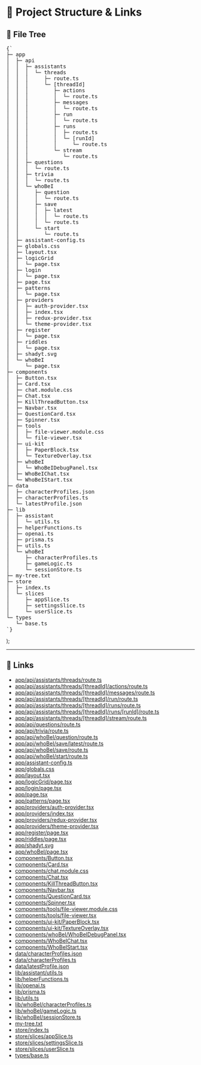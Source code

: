 # 📁 Project Structure & Links

## 🧱 File Tree

  <pre>{`
├─ app
│  ├─ api
│  │  ├─ assistants
│  │  │  └─ threads
│  │  │     ├─ route.ts
│  │  │     └─ [threadId]
│  │  │        ├─ actions
│  │  │        │  └─ route.ts
│  │  │        ├─ messages
│  │  │        │  └─ route.ts
│  │  │        ├─ run
│  │  │        │  └─ route.ts
│  │  │        ├─ runs
│  │  │        │  ├─ route.ts
│  │  │        │  └─ [runId]
│  │  │        │     └─ route.ts
│  │  │        └─ stream
│  │  │           └─ route.ts
│  │  ├─ questions
│  │  │  └─ route.ts
│  │  ├─ trivia
│  │  │  └─ route.ts
│  │  └─ whoBeI
│  │     ├─ question
│  │     │  └─ route.ts
│  │     ├─ save
│  │     │  ├─ latest
│  │     │  │  └─ route.ts
│  │     │  └─ route.ts
│  │     └─ start
│  │        └─ route.ts
│  ├─ assistant-config.ts
│  ├─ globals.css
│  ├─ layout.tsx
│  ├─ logicGrid
│  │  └─ page.tsx
│  ├─ login
│  │  └─ page.tsx
│  ├─ page.tsx
│  ├─ patterns
│  │  └─ page.tsx
│  ├─ providers
│  │  ├─ auth-provider.tsx
│  │  ├─ index.tsx
│  │  ├─ redux-provider.tsx
│  │  └─ theme-provider.tsx
│  ├─ register
│  │  └─ page.tsx
│  ├─ riddles
│  │  └─ page.tsx
│  ├─ shadyt.svg
│  └─ whoBeI
│     └─ page.tsx
├─ components
│  ├─ Button.tsx
│  ├─ Card.tsx
│  ├─ chat.module.css
│  ├─ Chat.tsx
│  ├─ KillThreadButton.tsx
│  ├─ Navbar.tsx
│  ├─ QuestionCard.tsx
│  ├─ Spinner.tsx
│  ├─ tools
│  │  ├─ file-viewer.module.css
│  │  └─ file-viewer.tsx
│  ├─ ui-kit
│  │  ├─ PaperBlock.tsx
│  │  └─ TextureOverlay.tsx
│  ├─ whoBeI
│  │  └─ WhoBeIDebugPanel.tsx
│  ├─ WhoBeIChat.tsx
│  └─ WhoBeIStart.tsx
├─ data
│  ├─ characterProfiles.json
│  ├─ characterProfiles.ts
│  └─ latestProfile.json
├─ lib
│  ├─ assistant
│  │  └─ utils.ts
│  ├─ helperFunctions.ts
│  ├─ openai.ts
│  ├─ prisma.ts
│  ├─ utils.ts
│  └─ whoBeI
│     ├─ characterProfiles.ts
│     ├─ gameLogic.ts
│     └─ sessionStore.ts
├─ my-tree.txt
├─ store
│  ├─ index.ts
│  └─ slices
│     ├─ appSlice.ts
│     ├─ settingsSlice.ts
│     └─ userSlice.ts
└─ types
   └─ base.ts
`}</pre>
);

<Tree />

---

## 🔗 Links

- [app/api/assistants/threads/route.ts](https://github.com/Cstannahill/ai-trivia-app/tree/main/app/api/assistants/threads/route.ts)
- [app/api/assistants/threads/[threadId]/actions/route.ts](https://github.com/Cstannahill/ai-trivia-app/tree/main/app/api/assistants/threads/%5BthreadId%5D/actions/route.ts)
- [app/api/assistants/threads/[threadId]/messages/route.ts](https://github.com/Cstannahill/ai-trivia-app/tree/main/app/api/assistants/threads/%5BthreadId%5D/messages/route.ts)
- [app/api/assistants/threads/[threadId]/run/route.ts](https://github.com/Cstannahill/ai-trivia-app/tree/main/app/api/assistants/threads/%5BthreadId%5D/run/route.ts)
- [app/api/assistants/threads/[threadId]/runs/route.ts](https://github.com/Cstannahill/ai-trivia-app/tree/main/app/api/assistants/threads/%5BthreadId%5D/runs/route.ts)
- [app/api/assistants/threads/[threadId]/runs/[runId]/route.ts](https://github.com/Cstannahill/ai-trivia-app/tree/main/app/api/assistants/threads/%5BthreadId%5D/runs/%5BrunId%5D/route.ts)
- [app/api/assistants/threads/[threadId]/stream/route.ts](https://github.com/Cstannahill/ai-trivia-app/tree/main/app/api/assistants/threads/%5BthreadId%5D/stream/route.ts)
- [app/api/questions/route.ts](https://github.com/Cstannahill/ai-trivia-app/tree/main/app/api/questions/route.ts)
- [app/api/trivia/route.ts](https://github.com/Cstannahill/ai-trivia-app/tree/main/app/api/trivia/route.ts)
- [app/api/whoBeI/question/route.ts](https://github.com/Cstannahill/ai-trivia-app/tree/main/app/api/whoBeI/question/route.ts)
- [app/api/whoBeI/save/latest/route.ts](https://github.com/Cstannahill/ai-trivia-app/tree/main/app/api/whoBeI/save/latest/route.ts)
- [app/api/whoBeI/save/route.ts](https://github.com/Cstannahill/ai-trivia-app/tree/main/app/api/whoBeI/save/route.ts)
- [app/api/whoBeI/start/route.ts](https://github.com/Cstannahill/ai-trivia-app/tree/main/app/api/whoBeI/start/route.ts)
- [app/assistant-config.ts](https://github.com/Cstannahill/ai-trivia-app/tree/main/app/assistant-config.ts)
- [app/globals.css](https://github.com/Cstannahill/ai-trivia-app/tree/main/app/globals.css)
- [app/layout.tsx](https://github.com/Cstannahill/ai-trivia-app/tree/main/app/layout.tsx)
- [app/logicGrid/page.tsx](https://github.com/Cstannahill/ai-trivia-app/tree/main/app/logicGrid/page.tsx)
- [app/login/page.tsx](https://github.com/Cstannahill/ai-trivia-app/tree/main/app/login/page.tsx)
- [app/page.tsx](https://github.com/Cstannahill/ai-trivia-app/tree/main/app/page.tsx)
- [app/patterns/page.tsx](https://github.com/Cstannahill/ai-trivia-app/tree/main/app/patterns/page.tsx)
- [app/providers/auth-provider.tsx](https://github.com/Cstannahill/ai-trivia-app/tree/main/app/providers/auth-provider.tsx)
- [app/providers/index.tsx](https://github.com/Cstannahill/ai-trivia-app/tree/main/app/providers/index.tsx)
- [app/providers/redux-provider.tsx](https://github.com/Cstannahill/ai-trivia-app/tree/main/app/providers/redux-provider.tsx)
- [app/providers/theme-provider.tsx](https://github.com/Cstannahill/ai-trivia-app/tree/main/app/providers/theme-provider.tsx)
- [app/register/page.tsx](https://github.com/Cstannahill/ai-trivia-app/tree/main/app/register/page.tsx)
- [app/riddles/page.tsx](https://github.com/Cstannahill/ai-trivia-app/tree/main/app/riddles/page.tsx)
- [app/shadyt.svg](https://github.com/Cstannahill/ai-trivia-app/tree/main/app/shadyt.svg)
- [app/whoBeI/page.tsx](https://github.com/Cstannahill/ai-trivia-app/tree/main/app/whoBeI/page.tsx)
- [components/Button.tsx](https://github.com/Cstannahill/ai-trivia-app/tree/main/components/Button.tsx)
- [components/Card.tsx](https://github.com/Cstannahill/ai-trivia-app/tree/main/components/Card.tsx)
- [components/chat.module.css](https://github.com/Cstannahill/ai-trivia-app/tree/main/components/chat.module.css)
- [components/Chat.tsx](https://github.com/Cstannahill/ai-trivia-app/tree/main/components/Chat.tsx)
- [components/KillThreadButton.tsx](https://github.com/Cstannahill/ai-trivia-app/tree/main/components/KillThreadButton.tsx)
- [components/Navbar.tsx](https://github.com/Cstannahill/ai-trivia-app/tree/main/components/Navbar.tsx)
- [components/QuestionCard.tsx](https://github.com/Cstannahill/ai-trivia-app/tree/main/components/QuestionCard.tsx)
- [components/Spinner.tsx](https://github.com/Cstannahill/ai-trivia-app/tree/main/components/Spinner.tsx)
- [components/tools/file-viewer.module.css](https://github.com/Cstannahill/ai-trivia-app/tree/main/components/tools/file-viewer.module.css)
- [components/tools/file-viewer.tsx](https://github.com/Cstannahill/ai-trivia-app/tree/main/components/tools/file-viewer.tsx)
- [components/ui-kit/PaperBlock.tsx](https://github.com/Cstannahill/ai-trivia-app/tree/main/components/ui-kit/PaperBlock.tsx)
- [components/ui-kit/TextureOverlay.tsx](https://github.com/Cstannahill/ai-trivia-app/tree/main/components/ui-kit/TextureOverlay.tsx)
- [components/whoBeI/WhoBeIDebugPanel.tsx](https://github.com/Cstannahill/ai-trivia-app/tree/main/components/whoBeI/WhoBeIDebugPanel.tsx)
- [components/WhoBeIChat.tsx](https://github.com/Cstannahill/ai-trivia-app/tree/main/components/WhoBeIChat.tsx)
- [components/WhoBeIStart.tsx](https://github.com/Cstannahill/ai-trivia-app/tree/main/components/WhoBeIStart.tsx)
- [data/characterProfiles.json](https://github.com/Cstannahill/ai-trivia-app/tree/main/data/characterProfiles.json)
- [data/characterProfiles.ts](https://github.com/Cstannahill/ai-trivia-app/tree/main/data/characterProfiles.ts)
- [data/latestProfile.json](https://github.com/Cstannahill/ai-trivia-app/tree/main/data/latestProfile.json)
- [lib/assistant/utils.ts](https://github.com/Cstannahill/ai-trivia-app/tree/main/lib/assistant/utils.ts)
- [lib/helperFunctions.ts](https://github.com/Cstannahill/ai-trivia-app/tree/main/lib/helperFunctions.ts)
- [lib/openai.ts](https://github.com/Cstannahill/ai-trivia-app/tree/main/lib/openai.ts)
- [lib/prisma.ts](https://github.com/Cstannahill/ai-trivia-app/tree/main/lib/prisma.ts)
- [lib/utils.ts](https://github.com/Cstannahill/ai-trivia-app/tree/main/lib/utils.ts)
- [lib/whoBeI/characterProfiles.ts](https://github.com/Cstannahill/ai-trivia-app/tree/main/lib/whoBeI/characterProfiles.ts)
- [lib/whoBeI/gameLogic.ts](https://github.com/Cstannahill/ai-trivia-app/tree/main/lib/whoBeI/gameLogic.ts)
- [lib/whoBeI/sessionStore.ts](https://github.com/Cstannahill/ai-trivia-app/tree/main/lib/whoBeI/sessionStore.ts)
- [my-tree.txt](https://github.com/Cstannahill/ai-trivia-app/tree/main/my-tree.txt)
- [store/index.ts](https://github.com/Cstannahill/ai-trivia-app/tree/main/store/index.ts)
- [store/slices/appSlice.ts](https://github.com/Cstannahill/ai-trivia-app/tree/main/store/slices/appSlice.ts)
- [store/slices/settingsSlice.ts](https://github.com/Cstannahill/ai-trivia-app/tree/main/store/slices/settingsSlice.ts)
- [store/slices/userSlice.ts](https://github.com/Cstannahill/ai-trivia-app/tree/main/store/slices/userSlice.ts)
- [types/base.ts](https://github.com/Cstannahill/ai-trivia-app/tree/main/types/base.ts)
